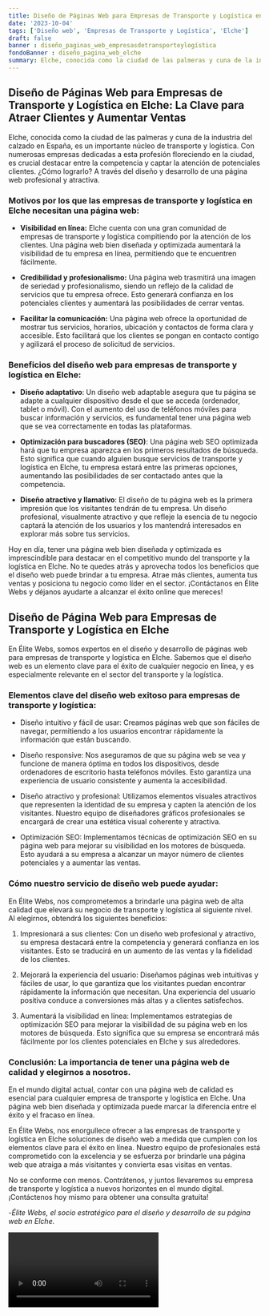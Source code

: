```yaml
---
title: Diseño de Páginas Web para Empresas de Transporte y Logística en Elche
date: '2023-10-04'
tags: ['Diseño web', 'Empresas de Transporte y Logística', 'Elche']
draft: false
banner : diseño_paginas_web_empresasdetransporteylogística
fondoBanner : diseño_pagina_web_elche
summary: Elche, conocida como la ciudad de las palmeras y cuna de la industria del calzado en España, es un importante núcleo de transporte y logística. Con numerosas empresas dedicadas a esta profesión floreciendo en la ciudad, es crucial destacar entre la competencia y captar la atención de potenciales clientes. ¿Cómo lograrlo? A través del diseño y desarrollo de una página web profesional y atractiva.
---
```


## Diseño de Páginas Web para Empresas de Transporte y Logística en Elche: La Clave para Atraer Clientes y Aumentar Ventas

Elche, conocida como la ciudad de las palmeras y cuna de la industria del calzado en España, es un importante núcleo de transporte y logística. Con numerosas empresas dedicadas a esta profesión floreciendo en la ciudad, es crucial destacar entre la competencia y captar la atención de potenciales clientes. ¿Cómo lograrlo? A través del diseño y desarrollo de una página web profesional y atractiva.

### Motivos por los que las empresas de transporte y logística en Elche necesitan una página web:

- **Visibilidad en línea:** Elche cuenta con una gran comunidad de empresas de transporte y logística compitiendo por la atención de los clientes. Una página web bien diseñada y optimizada aumentará la visibilidad de tu empresa en línea, permitiendo que te encuentren fácilmente.

- **Credibilidad y profesionalismo:** Una página web trasmitirá una imagen de seriedad y profesionalismo, siendo un reflejo de la calidad de servicios que tu empresa ofrece. Esto generará confianza en los potenciales clientes y aumentará las posibilidades de cerrar ventas.

- **Facilitar la comunicación:** Una página web ofrece la oportunidad de mostrar tus servicios, horarios, ubicación y contactos de forma clara y accesible. Esto facilitará que los clientes se pongan en contacto contigo y agilizará el proceso de solicitud de servicios.

### Beneficios del diseño web para empresas de transporte y logística en Elche:

- **Diseño adaptativo**: Un diseño web adaptable asegura que tu página se adapte a cualquier dispositivo desde el que se acceda (ordenador, tablet o móvil). Con el aumento del uso de teléfonos móviles para buscar información y servicios, es fundamental tener una página web que se vea correctamente en todas las plataformas.

- **Optimización para buscadores (SEO)**: Una página web SEO optimizada hará que tu empresa aparezca en los primeros resultados de búsqueda. Esto significa que cuando alguien busque servicios de transporte y logística en Elche, tu empresa estará entre las primeras opciones, aumentando las posibilidades de ser contactado antes que la competencia.

- **Diseño atractivo y llamativo**: El diseño de tu página web es la primera impresión que los visitantes tendrán de tu empresa. Un diseño profesional, visualmente atractivo y que refleje la esencia de tu negocio captará la atención de los usuarios y los mantendrá interesados en explorar más sobre tus servicios.

Hoy en día, tener una página web bien diseñada y optimizada es imprescindible para destacar en el competitivo mundo del transporte y la logística en Elche. No te quedes atrás y aprovecha todos los beneficios que el diseño web puede brindar a tu empresa. Atrae más clientes, aumenta tus ventas y posiciona tu negocio como líder en el sector. ¡Contáctanos en Élite Webs y déjanos ayudarte a alcanzar el éxito online que mereces!

<GifSeo />

<Cta />

## Diseño de Página Web para Empresas de Transporte y Logística en Elche

En Élite Webs, somos expertos en el diseño y desarrollo de páginas web para empresas de transporte y logística en Elche. Sabemos que el diseño web es un elemento clave para el éxito de cualquier negocio en línea, y es especialmente relevante en el sector del transporte y la logística.

### Elementos clave del diseño web exitoso para empresas de transporte y logística:

- Diseño intuitivo y fácil de usar: Creamos páginas web que son fáciles de navegar, permitiendo a los usuarios encontrar rápidamente la información que están buscando.

- Diseño responsive: Nos aseguramos de que su página web se vea y funcione de manera óptima en todos los dispositivos, desde ordenadores de escritorio hasta teléfonos móviles. Esto garantiza una experiencia de usuario consistente y aumenta la accesibilidad.

- Diseño atractivo y profesional: Utilizamos elementos visuales atractivos que representen la identidad de su empresa y capten la atención de los visitantes. Nuestro equipo de diseñadores gráficos profesionales se encargará de crear una estética visual coherente y atractiva.

- Optimización SEO: Implementamos técnicas de optimización SEO en su página web para mejorar su visibilidad en los motores de búsqueda. Esto ayudará a su empresa a alcanzar un mayor número de clientes potenciales y a aumentar las ventas.

### Cómo nuestro servicio de diseño web puede ayudar:

En Élite Webs, nos comprometemos a brindarle una página web de alta calidad que elevará su negocio de transporte y logística al siguiente nivel. Al elegirnos, obtendrá los siguientes beneficios:

1. Impresionará a sus clientes: Con un diseño web profesional y atractivo, su empresa destacará entre la competencia y generará confianza en los visitantes. Esto se traducirá en un aumento de las ventas y la fidelidad de los clientes.

2. Mejorará la experiencia del usuario: Diseñamos páginas web intuitivas y fáciles de usar, lo que garantiza que los visitantes puedan encontrar rápidamente la información que necesitan. Una experiencia del usuario positiva conduce a conversiones más altas y a clientes satisfechos.

3. Aumentará la visibilidad en línea: Implementamos estrategias de optimización SEO para mejorar la visibilidad de su página web en los motores de búsqueda. Esto significa que su empresa se encontrará más fácilmente por los clientes potenciales en Elche y sus alrededores.

### Conclusión: La importancia de tener una página web de calidad y elegirnos a nosotros.

En el mundo digital actual, contar con una página web de calidad es esencial para cualquier empresa de transporte y logística en Elche. Una página web bien diseñada y optimizada puede marcar la diferencia entre el éxito y el fracaso en línea.

En Élite Webs, nos enorgullece ofrecer a las empresas de transporte y logística en Elche soluciones de diseño web a medida que cumplen con los elementos clave para el éxito en línea. Nuestro equipo de profesionales está comprometido con la excelencia y se esfuerza por brindarle una página web que atraiga a más visitantes y convierta esas visitas en ventas.

No se conforme con menos. Contrátenos, y juntos llevaremos su empresa de transporte y logística a nuevos horizontes en el mundo digital. ¡Contáctenos hoy mismo para obtener una consulta gratuita!

-*Élite Webs, el socio estratégico para el diseño y desarrollo de su página web en Elche.*

<Video />

<CtaBot job='Empresas de Transporte y Logística' city='Elche'/>

<Gmaps query='Elche+españa+maps' />
